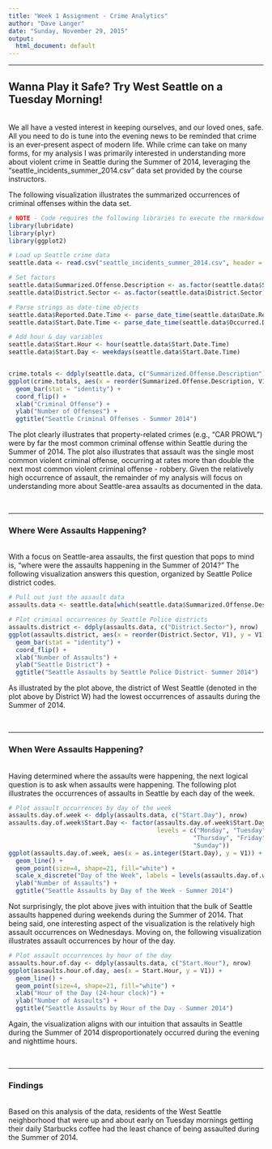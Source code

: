```yaml
---
title: "Week 1 Assignment - Crime Analytics"
author: "Dave Langer"
date: "Sunday, November 29, 2015"
output:
  html_document: default
---
```

***
## Wanna Play it Safe? Try West Seattle on a Tuesday Morning!

<br>
We all have a vested interest in keeping ourselves, and our loved ones, safe. All you need to do is tune into the evening news to be reminded that crime is an ever-present aspect of modern life. While crime can take on many forms, for my analysis I was primarily interested in understanding more about violent crime in Seattle during the Summer of 2014, leveraging the "seattle_incidents_summer_2014.csv" data set provided by the course instructors.

The following visualization illustrates the summarized occurrences of criminal offenses within the data set.

```r
# NOTE - Code requires the following libraries to execute the rmarkdown yourself
library(lubridate)
library(plyr)
library(ggplot2)

# Load up Seattle crime data
seattle.data <- read.csv("seattle_incidents_summer_2014.csv", header = TRUE)

# Set factors
seattle.data$Summarized.Offense.Description <- as.factor(seattle.data$Summarized.Offense.Description)
seattle.data$District.Sector <- as.factor(seattle.data$District.Sector)

# Parse strings as date-time objects
seattle.data$Reported.Date.Time <- parse_date_time(seattle.data$Date.Reported, "%m/%d/%y %I:%M:%S %p")
seattle.data$Start.Date.Time <- parse_date_time(seattle.data$Occurred.Date.or.Date.Range.Start, "%m/%d/%y %I:%M:%S %p")

# Add hour & day variables
seattle.data$Start.Hour <- hour(seattle.data$Start.Date.Time)
seattle.data$Start.Day <- weekdays(seattle.data$Start.Date.Time)


crime.totals <- ddply(seattle.data, c("Summarized.Offense.Description"), nrow)
ggplot(crime.totals, aes(x = reorder(Summarized.Offense.Description, V1), y = V1)) +
  geom_bar(stat = "identity") +
  coord_flip() +
  xlab("Criminal Offense") +
  ylab("Number of Offenses") +
  ggtitle("Seattle Criminal Offenses - Summer 2014")
```

The plot clearly illustrates that property-related crimes (e.g., "CAR PROWL") were by far the most common criminal offense within Seattle during the Summer of 2014. The plot also illustrates that assault was the single most common violent criminal offense, occurring at rates more than double the next most common violent criminal offense - robbery. Given the relatively high occurrence of assault, the remainder of my analysis will focus on understanding more about Seattle-area assaults as documented in the data. 

<br>

***
### Where Were Assaults Happening?

<br>
With a focus on Seattle-area assaults, the first question that pops to mind is, "where were the assaults happening in the Summer of 2014?" The following visualization answers this question, organized by Seattle Police district codes.

```r
# Pull out just the assault data
assaults.data <- seattle.data[which(seattle.data$Summarized.Offense.Description == "ASSAULT"),]

# Plot criminal occurrences by Seattle Police districts
assaults.district <- ddply(assaults.data, c("District.Sector"), nrow)
ggplot(assaults.district, aes(x = reorder(District.Sector, V1), y = V1)) +
  geom_bar(stat = "identity") +
  coord_flip() +
  xlab("Number of Assaults") +
  ylab("Seattle District") +
  ggtitle("Seattle Assaults by Seattle Police District- Summer 2014")
```

As illustrated by the plot above, the district of West Seattle (denoted in the plot above by District W) had the lowest occurrences of assaults during the Summer of 2014.

<br>

***
### When Were Assaults Happening?

<br>
Having determined where the assaults were happening, the next logical question is to ask when assaults were happening. The following plot illustrates the occurrences of assaults in Seattle by each day of the week. 


```r
# Plot assault occurrences by day of the week
assaults.day.of.week <- ddply(assaults.data, c("Start.Day"), nrow)
assaults.day.of.week$Start.Day <- factor(assaults.day.of.week$Start.Day, 
                                         levels = c("Monday", "Tuesday", "Wednesday", 
                                                   "Thursday", "Friday", "Saturday", 
                                                   "Sunday"))
ggplot(assaults.day.of.week, aes(x = as.integer(Start.Day), y = V1)) +
  geom_line() +
  geom_point(size=4, shape=21, fill="white") +
  scale_x_discrete("Day of the Week", labels = levels(assaults.day.of.week$Start.Day)) +
  ylab("Number of Assaults") +
  ggtitle("Seattle Assaults by Day of the Week - Summer 2014")
```

Not surprisingly, the plot above jives with intuition that the bulk of Seattle assaults happened during weekends during the Summer of 2014. That being said, one interesting aspect of the visualization is the relatively high assault occurrences on Wednesdays. Moving on, the following visualization illustrates assault occurrences by hour of the day.

```r
# Plot assault occurrences by hour of the day
assaults.hour.of.day <- ddply(assaults.data, c("Start.Hour"), nrow) 
ggplot(assaults.hour.of.day, aes(x = Start.Hour, y = V1)) +
  geom_line() +
  geom_point(size=4, shape=21, fill="white") +
  xlab("Hour of the Day (24-hour clock)") +
  ylab("Number of Assaults") +
  ggtitle("Seattle Assaults by Hour of the Day - Summer 2014")
```

Again, the visualization aligns with our intuition that assaults in Seattle during the Summer of 2014 disproportionately occurred during the evening and nighttime hours.

<br>

***
### Findings

<br>
Based on this analysis of the data, residents of the West Seattle neighborhood that were up and about early on Tuesday mornings getting their daily Starbucks coffee had the least chance of being assaulted during the Summer of 2014.

